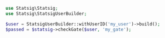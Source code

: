 ```php
use Statsig\Statsig;
use Statsig\StatsigUserBuilder;

$user = StatsigUserBuilder::withUserID('my_user')->build();
$passed = $statsig->checkGate($user, 'my_gate');
```